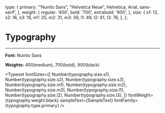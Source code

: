 <!-- Typography.stories.mdx -->


<Meta title="Style guide/Typography" />

  type: {
    primary: '"Nunito Sans", "Helvetica Neue", Helvetica, Arial, sans-serif',
  },
  weight: {
    regular: '400',
    bold: '700',
    extrabold: '900',
  },
  size: {
    s1: 12,
    s2: 16,
    s3: 18,
    m1: 25,
    m2: 31,
    m3: 39,
    l1: 49,
    l2: 61,
    l3: 76,
  },
};


# Typography

---

**Font:** Nunito Sans

**Weights:** 400(medium), 700(bold), 900(black)

<Typeset
  fontSizes={[
    Number(typography.size.s1),
    Number(typography.size.s2),
    Number(typography.size.s3),
    Number(typography.size.m1),
    Number(typography.size.m2),
    Number(typography.size.m3),
    Number(typography.size.l1),
    Number(typography.size.l2),
    Number(typography.size.l3),
  ]}
  fontWeight={typography.weight.black}
  sampleText={SampleText}
  fontFamily={typography.type.primary}
/>